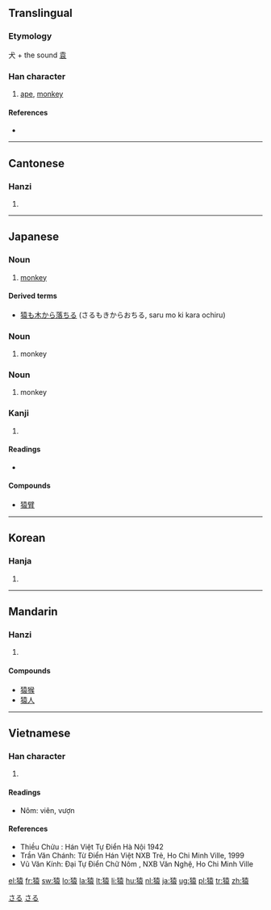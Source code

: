 {{also|猨}}
==Translingual==

===Etymology===
犬 + the sound [[袁]]

===Han character===
{{Han char|rn=94|rad=犬|as=10|sn=13|four=4423<sub>2</sub>|canj=大竹土口女 (KHGRV)|ids=⿰[[犭]][[袁]]}}

# [[ape]], [[monkey]]

====References====
* {{Han ref|kx=0716.190|dkj=20584|dj=1128.090|hdz=21361.150|uh=733F|ud=29503|bh=B7E1|bd=47073}}

----

==Cantonese==

===Hanzi===
{{yue-hanzi|jyut=|y=yun4}}

# {{defn|Cantonese}}

----

==Japanese==

===Noun===
{{ja-noun|k|hira=さる|rom=saru}}

# [[monkey]]

====Derived terms====
* [[猿も木から落ちる]] (さるもきからおちる, saru mo ki kara ochiru)

===Noun===
{{ja-noun|k|hira=まし|rom=mashi}}

# monkey

===Noun===
{{ja-noun|k|hira=ましら|rom=mashira}}

# monkey

===Kanji===
{{ja-kanji|grade=c|rs=犬10}}

# {{defn|Japanese}}

====Readings====
* {{ja-readings|on=[[えん]] ([[en]]), [[おん]] ([[on]])|kun=[[さる]] ([[saru]])}}

====Compounds====
* [[猿臂]]

[[Category:1000 Japanese basic words|さる]]
[[Category:ja:Primates|さる]]

----

==Korean==

===Hanja===
{{ko-hanja|hangeul=원|eumhun=|rv=won|mr=wŏn|y=wen}}

# {{defn|Korean}}

----

==Mandarin==

===Hanzi===
{{cmn-hanzi|pin=[[yuán]] ([[yuan2]])|wg=yüan<sup>2</sup>}}

# {{defn|Mandarin}}

====Compounds====
* [[猿猴]]
* [[猿人]]

----

==Vietnamese==

===Han character===
{{vi-hantu|viên}}

# {{defn|Vietnamese}}

====Readings====
* Nôm: viên, vượn
====References====
* Thiều Chửu : Hán Việt Tự Điển  Hà Nội 1942
* Trần Văn Chánh: Từ Điển Hán Việt NXB Trẻ, Ho Chi Minh Ville, 1999
* Vũ Văn Kính: Đại Tự Điển Chữ Nôm , NXB Văn Nghệ, Ho Chi Minh Ville

[[el:猿]]
[[fr:猿]]
[[sw:猿]]
[[lo:猿]]
[[la:猿]]
[[lt:猿]]
[[li:猿]]
[[hu:猿]]
[[nl:猿]]
[[ja:猿]]
[[ug:猿]]
[[pl:猿]]
[[tr:猿]]
[[zh:猿]]